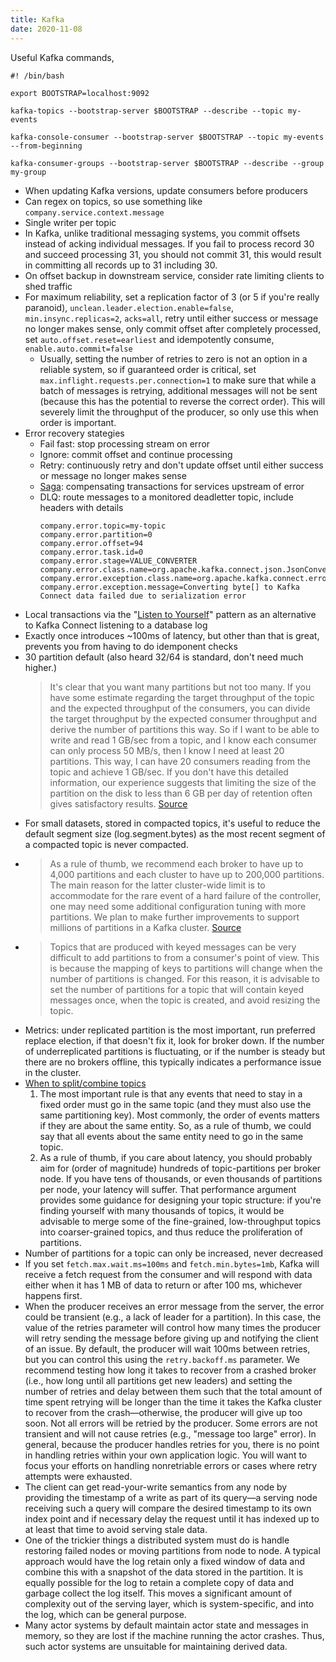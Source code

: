 ```yaml
---
title: Kafka
date: 2020-11-08
---
```


Useful Kafka commands,

```shell
#! /bin/bash

export BOOTSTRAP=localhost:9092

kafka-topics --bootstrap-server $BOOTSTRAP --describe --topic my-events

kafka-console-consumer --bootstrap-server $BOOTSTRAP --topic my-events --from-beginning

kafka-consumer-groups --bootstrap-server $BOOTSTRAP --describe --group my-group
```

- When updating Kafka versions, update consumers before producers
- Can regex on topics, so use something like `company.service.context.message`
- Single writer per topic
- In Kafka, unlike traditional messaging systems, you commit offsets instead of acking individual messages. If you fail to process record 30 and succeed processing 31, you should not commit 31, this would result in committing all records up to 31 including 30.
- On offset backup in downstream service, consider rate limiting clients to shed traffic
- For maximum reliability, set a replication factor of 3 (or 5 if you're really paranoid), `unclean.leader.election.enable=false`, `min.insync.replicas=2`, `acks=all`, retry until either success or message no longer makes sense, only commit offset after completely processed, set `auto.offset.reset=earliest` and idempotently consume, `enable.auto.commit=false`
  - Usually, setting the number of retries to zero is not an option in a reliable system, so if guaranteed order is critical, set `max.inflight.requests.per.connection=1` to make sure that while a batch of messages is retrying, additional messages will not be sent (because this has the potential to reverse the correct order). This will severely limit the throughput of the producer, so only use this when order is important.
- Error recovery stategies
  - Fail fast: stop processing stream on error
  - Ignore: commit offset and continue processing
  - Retry: continuously retry and don't update offset until either success or message no longer makes sense
  - [Saga](https://microservices.io/patterns/data/saga.html): compensating transactions for services upstream of error
  - DLQ: route messages to a monitored deadletter topic, include headers with details
      ```
      company.error.topic=my-topic
      company.error.partition=0
      company.error.offset=94
      company.error.task.id=0
      company.error.stage=VALUE_CONVERTER
      company.error.class.name=org.apache.kafka.connect.json.JsonConverter
      company.error.exception.class.name=org.apache.kafka.connect.errors.DataException
      company.error.exception.message=Converting byte[] to Kafka Connect data failed due to serialization error
      ```
- Local transactions via the "[Listen to Yourself](https://medium.com/@odedia/listen-to-yourself-design-pattern-for-event-driven-microservices-16f97e3ed066)" pattern as an alternative to Kafka Connect listening to a database log
- Exactly once introduces ~100ms of latency, but other than that is great, prevents you from having to do idemponent checks
- 30 partition default (also heard 32/64 is standard, don't need much higher.)
  > It's clear that you want many partitions but not too many. If you have some estimate regarding the target throughput of the topic and the expected throughput of the consumers, you can divide the target throughput by the expected consumer throughput and derive the number of partitions this way. So if I want to be able to write and read 1 GB/sec from a topic, and I know each consumer can only process 50 MB/s, then I know I need at least 20 partitions. This way, I can have 20 consumers reading from the topic and achieve 1 GB/sec. If you don't have this detailed information, our experience suggests that limiting the size of the partition on the disk to less than 6 GB per day of retention often gives satisfactory results. [Source](https://www.confluent.io/blog/kafka-streams-tables-part-2-topics-partitions-and-storage-fundamentals/)
- For small datasets, stored in compacted topics, it's useful to reduce the default segment size (log.segment.bytes) as the most recent segment of a compacted topic is never compacted.
- > As a rule of thumb, we recommend each broker to have up to 4,000 partitions and each cluster to have up to 200,000 partitions. The main reason for the latter cluster-wide limit is to accommodate for the rare event of a hard failure of the controller, one may need some additional configuration tuning with more partitions. We plan to make further improvements to support millions of partitions in a Kafka cluster. [Source](https://www.confluent.io/blog/apache-kafka-supports-200k-partitions-per-cluster/)
- > Topics that are produced with keyed messages can be very difficult to add partitions to from a consumer's point of view. This is because the mapping of keys to partitions will change when the number of partitions is changed. For this reason, it is advisable to set the number of partitions for a topic that will contain keyed messages once, when the topic is created, and avoid resizing the topic.
- Metrics: under replicated partition is the most important, run preferred replace election, if that doesn't fix it, look for broker down. If the number of underreplicated partitions is fluctuating, or if the number is steady but there are no brokers offline, this typically indicates a performance issue in the cluster.
- [When to split/combine topics](https://www.confluent.io/blog/put-several-event-types-kafka-topic/)
  1. The most important rule is that any events that need to stay in a fixed order must go in the same topic (and they must also use the same partitioning key). Most commonly, the order of events matters if they are about the same entity. So, as a rule of thumb, we could say that all events about the same entity need to go in the same topic.
  2. As a rule of thumb, if you care about latency, you should probably aim for (order of magnitude) hundreds of topic-partitions per broker node. If you have tens of thousands, or even thousands of partitions per node, your latency will suffer. That performance argument provides some guidance for designing your topic structure: if you're finding yourself with many thousands of topics, it would be advisable to merge some of the fine-grained, low-throughput topics into coarser-grained topics, and thus reduce the proliferation of partitions.
- Number of partitions for a topic can only be increased, never decreased
- If you set `fetch.max.wait.ms=100ms` and `fetch.min.bytes=1mb`, Kafka will receive a fetch request from the consumer and will respond with data either when it has 1 MB of data to return or after 100 ms, whichever happens first.
- When the producer receives an error message from the server, the error could be transient (e.g., a lack of leader for a partition). In this case, the value of the retries parameter will control how many times the producer will retry sending the message before giving up and notifying the client of an issue. By default, the producer will wait 100ms between retries, but you can control this using the `retry.backoff.ms` parameter. We recommend testing how long it takes to recover from a crashed broker (i.e., how long until all partitions get new leaders) and setting the number of retries and delay between them such that the total amount of time spent retrying will be longer than the time it takes the Kafka cluster to recover from the crash—otherwise, the producer will give up too soon. Not all errors will be retried by the producer. Some errors are not transient and will not cause retries (e.g., "message too large" error). In general, because the producer handles retries for you, there is no point in handling retries within your own application logic. You will want to focus your efforts on handling nonretriable errors or cases where retry attempts were exhausted.
- The client can get read-your-write semantics from any node by providing the timestamp of a write as part of its query—a serving node receiving such a query will compare the desired timestamp to its own index point and if necessary delay the request until it has indexed up to at least that time to avoid serving stale data.
- One of the trickier things a distributed system must do is handle restoring failed nodes or moving partitions from node to node. A typical approach would have the log retain only a fixed window of data and combine this with a snapshot of the data stored in the partition. It is equally possible for the log to retain a complete copy of data and garbage collect the log itself. This moves a significant amount of complexity out of the serving layer, which is system-specific, and into the log, which can be general purpose.
- Many actor systems by default maintain actor state and messages in memory, so they are lost if the machine running the actor crashes. Thus, such actor systems are unsuitable for maintaining derived data.
